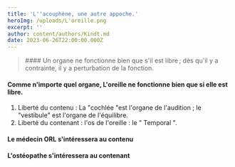 ```yaml
---
title: 'L''acouphène, une autre appoche.'
heroImg: /uploads/L'oreille.png
excerpt: ''
author: content/authors/Kindt.md
date: 2023-06-26T22:00:00.000Z
---
```


<BlockQuote authorName="">
  #### Un organe ne fonctionne bien que s'il est libre ; dès qu'il y a contrainte, il y a        perturbation de la fonction.
</BlockQuote>

<Space height={50} />

#### Comme n'importe quel organe, L'oreille ne fonctionne bien que si elle est libre.

<Space height={20} />

1. Liberté du contenu : La "cochlée "est l'organe de l'audition ; le "vestibule" est l'organe de l'équilibre.
2. Liberté du contenant : l'os de l'oreille : le " Temporal ".

<Space height={30} />

#### &#x20;Le médecin ORL s'intéressera au contenu

#### L'ostéopathe s'intéressera au contenant
